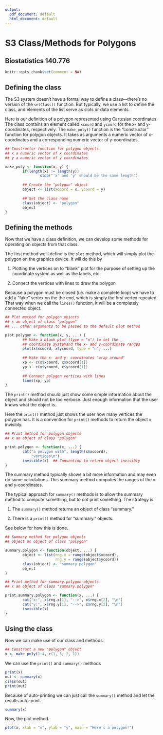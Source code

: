 ```yaml
---
output:
  pdf_document: default
  html_document: default
---
```

# S3 Class/Methods for Polygons
## Biostatistics 140.776

```r
knitr::opts_chunk$set(comment = NA)
```

## Defining the class

The S3 system doesn't have a formal way to define a class---there's no version of the `setClass()` function. But typically, we use a list to define the class, and elements of the list serve as slots or data elements.

Here is our definition of a polygon represented using Cartesian coordinates. The class contains an element called `xcoord` and `ycoord` for the x- and y-coordinates, respectively. The `make_poly()` function is the "constructor" function for polygon objects. It takes as arguments a numeric vector of x-coordinates and a corresponding numeric vector of y-coordinates.

```r
## Constructor function for polygon objects
## x a numeric vector of x coordinates
## y a numeric vector of y coordinates

make_poly <- function(x, y) {
        if(length(x) != length(y))
                stop("'x' and 'y' should be the same length")
        
        ## Create the "polygon" object 
        object <- list(xcoord = x, ycoord = y)
        
        ## Set the class name
        class(object) <- "polygon"
        object
}
```

## Defining the methods

Now that we have a class definition, we can develop some methods for operating on objects from that class.

The first method we'll define is the `plot` method, which will simply plot the polygon on the graphics device. It will do this by 

1. Plotting the vertices on to "blank" plot for the purpose of setting up the coordinate system as well as the labels, etc.

2. Connect the vertices with lines to draw the polygon

Because a polygon must be closed (i.e. make a complete loop) we have to add a "fake" vertex on the the end, which is simply the first vertex repeated. That way when we call the `lines()` function, it will be a completely connected object.

```r
## Plot method for polygon objects
## x an object of class "polygon"
## ... other arguments to be passed to the default plot method

plot.polygon <- function(x, y, ...) {
        ## Make a blank plot (type = "n") to set the 
        ## coordinate systemand the x- and y-coordinate ranges
        plot(x$xcoord, x$ycoord, type = "n", ...) 
        
        ## Make the x- and y- coordinates "wrap around"
        xp <- c(x$xcoord, x$xcoord[1])
        yp <- c(x$ycoord, x$ycoord[1])
        
        ## Connect polygon vertices with lines
        lines(xp, yp)
}
```


The `print()` method should just show some simple information about the object and should not be too verbose. Just enough information that the user knows what the object is. 

Here the `print()` method just shows the user how many vertices the polygon has. It is a convention for `print()` methods to return the object `x` invisibly.

```r
## Print method for polygon objects
## x an object of class "polygon"

print.polygon <- function(x, ...) {
        cat("a polygon with", length(x$xcoord), 
            "vertices\n")
        invisible(x)  ## Convention to return object invisibly
}
```


The summary method typically shows a bit more information and may even do some calculations. This summary method computes the ranges of the x- and y-coordinates.

The typical approach for `summary()` methods is to allow the summary method to compute something, but to *not* print something. The strategy is

1. The `summary()` method returns an object of class "summary.<class name>"

2. There is a `print()` method for "summary.<class name>" objects.

See below for how this is done.


```r
## Summary method for polygon objects
## object an object of class "polygon"

summary.polygon <- function(object, ...) {
        object <- list(rng.x = range(object$xcoord),
                       rng.y = range(object$ycoord))
        class(object) <- "summary.polygon"
        object
}

## Print method for summary.polygon objects
## x an object of class "summary.polygon"

print.summary.polygon <- function(x, ...) {
        cat("x:", x$rng.x[1], "-->", x$rng.x[2], "\n")
        cat("y:", x$rng.y[1], "-->", x$rng.y[2], "\n")
        invisible(x)
}
```


## Using the class

Now we can make use of our class and methods.

```r
## Construct a new "polygon" object
x <- make_poly(1:4, c(1, 5, 2, 1))
```

We can use the `print()` and `summary()` methods

```r
print(x)
out <- summary(x)
class(out)
print(out)
```

Because of auto-printing we can just call the `summary()` method and let the results auto-print.

```r
summary(x)
```


Now, the plot method.

```r
plot(x, xlab = "x", ylab = "y", main = "Here's a polygon!")
```
